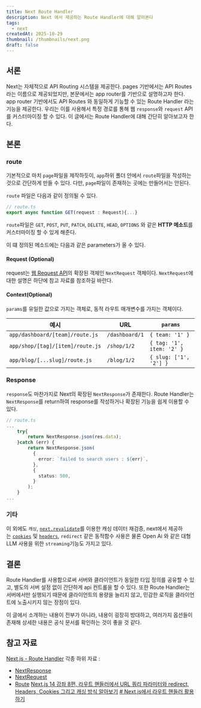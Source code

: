 ```yaml
---
title: Next Route Handler
description: Next 에서 제공하는 Route Handler에 대해 알아본다
tags:
  - next
createdAt: 2025-10-29
thumbnail: /thumbnails/next.png
draft: false
---
```

## 서론

Next는 자체적으로 API Routing 시스템을 제공한다. pages 기반에서는 API Routes 라는 이름으로 제공되었지만, 본문에서는 app router를 기반으로 설명하고자 한다. app router 기반에서도 API Routes 와 동일하게 기능할 수 있는 Route Handler 라는 기능을 제공한다. 우리는 이를 사용해서 특정 경로를 통해 웹 `response`와 `request` API를 커스터마이징 할 수 있다. 이 글에서는 Route Handler에 대해 간단히 알아보고자 한다.


## 본론

### route

기본적으로 마치 `page`파일을 제작하듯이, `app`하위 폴더 안에서 `route`파일을 작성하는 것으로 간단하게 만들 수 있다. 다만, `page`파일이 존재하는 곳에는 만들어서는 안된다.

`route` 파일은 다음과 같이 정의될 수 있다.

```typescript
// route.ts
export async function GET(request : Request){...}
```

`route`파일은 `GET`, `POST`, `PUT`, `PATCH`, `DELETE`, `HEAD`, `OPTIONS` 와 같은 **HTTP 메소드**를 커스터마이징 할 수 있게 해준다.

이 떄 정의된 메소드에는 다음과 같은 parameters가 올 수 있다.

#### Request (Optional)
request는 [웹 Request API](https://developer.mozilla.org/ko/docs/Web/API/Request)의 확장된 객체인 `NextRequest` 객체이다. `NextRequest`에 대한 설명은 하단에 참고 자료를 참조하길 바란다.

#### Context(Optional)
`params`를 유일한 값으로 가지는 객체로, 동적 라우트 매개변수를 가지는 객체이다. 

| 예시                               | URL            | `params`                  |
| -------------------------------- | -------------- | ------------------------- |
| `app/dashboard/[team]/route.js`  | `/dashboard/1` | `{ team: '1' }`           |
| `app/shop/[tag]/[item]/route.js` | `/shop/1/2`    | `{ tag: '1', item: '2' }` |
| `app/blog/[...slug]/route.js`    | `/blog/1/2`    | `{ slug: ['1', '2'] }`    |

### Response
`response`도 마찬가지로 Next의 확장된 `NextResponse`가 존재한다. Route Handler는 `NextResponse`를 return하여 response를 작성하거나 확장된 기능을 쉽게 이용할 수 있다.

```typescript
// route.ts
...
	try{
		return NextResponse.json(res.data);
	}catch (err) {
	    return NextResponse.json(
	      {
	        error: `failed to search users : ${err}`,
	      },
	      {
	        status: 500,
	      }
	    );
	}
...
```

### 기타

이 외에도 `캐싱`, [`next.revalidate`](https://nextjs-ko.org/docs/app/building-your-application/data-fetching/caching-and-revalidating#revalidating-data)를 이용한 캐싱 데이터 재검증, next에서 제공하는 [`cookies`](https://nextjs-ko.org/docs/app/api-reference/functions/cookies) 및 [`headers`](https://nextjs-ko.org/docs/app/api-reference/functions/headers), `redirect` 같은 동적함수 사용은 물론 Open Ai 와 같은 대형 LLM 사용을 위한 `streaming`기능도 가지고 있다.

## 결론

Route Handler를 사용함으로써 서버와 클라이언트가 동일한 타입 정의를 공유할 수 있고, 별도의 서버 설정 없이 간단하게 api 컨트롤을 할 수 있다. 또한 Route Handler는 서버에서만 실행되기 때문에 클라이언트의 용량을 늘리지 않고, 민감한 로직을 클라이언트에 노출시키지 않는 장점이 있다.  

이 글에서 소개하는 내용이 전부가 아니라, 내용이 굉장히 방대하고, 여러가지 옵션들이 존재해 상세한 내용은 공식 문서를 확인하는 것이 좋을 것 같다. 

## 참고 자료

[Next.js - Route Handler](https://nextjs-ko.org/docs/app/building-your-application/routing/route-handlers#webhooks)
각종 하위 자료 :
- [NextResponse](https://nextjs-ko.org/docs/app/api-reference/functions/next-response)
- [NextRequest](https://nextjs-ko.org/docs/app/api-reference/functions/next-request)
- [Route](https://nextjs.org/docs/app/api-reference/file-conventions/route)
[Next.js 14 강좌 8편, 라우트 핸들러에서 URL 쿼리 파라미터와 redirect, Headers, Cookies 그리고 캐싱 방식 알아보기](https://mycodingshub.github.io/blog/2024-05-12-nextjs-14-tutorial-route-handler-and-url-query-parameter-redirect-headers-cookies-caching/)
[# Next.js에서 라우트 핸들러 활용하기](https://reactnext-central.xyz/blog/nextjs/route-handlers)